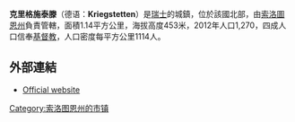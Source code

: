 '''克里格施泰滕'''（德语：'''Kriegstetten'''）是[[瑞士|瑞士]]的城鎮，位於該國北部，由[[索洛圖恩州|索洛圖恩州]]負責管轄，面積1.14平方公里，海拔高度453米，2012年人口1,270，四成人口信奉[[基督教|基督教]]，人口密度每平方公里1114人。

==外部連結==
* [http://www.kriegstetten.ch Official website] {{Wayback|url=http://www.kriegstetten.ch/ |date=20200319211136 }} {{de icon}}

{{Switzerland-geo-stub}}
[[Category:索洛图恩州的市镇|Category:索洛图恩州的市镇]]
